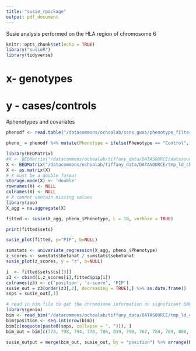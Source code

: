 ```yaml
---
title: "susie_rpackage"
output: pdf_document
---
```


Susie analysis performed on the HLA region of chromosome 6
```r
knitr::opts_chunk$set(echo = TRUE)
library("susieR")
library(tidyverse)
```

# x- genotypes
# y - cases/controls

#phenotypes and covariates
```r
phenodf <- read.table("/datacommons/ochoalab/ssns_gwas/phenotype_filtered.txt", sep = "\t", stringsAsFactors=FALSE, quote = "", header = TRUE) 

pheno_ = phenodf %>% mutate(Phenotype = ifelse(Phenotype == "Control", 0, 1)) 
```

```r
library(BEDMatrix)
#X <- BEDMatrix("/datacommons/ochoalab/tiffany_data/DATASOURCE/datasource/ssns_gwas_maf")
X <- BEDMatrix("/datacommons/ochoalab/tiffany_data/DATASOURCE/tmp_ld_ch6")
X <- as.matrix(X)
# X must be a double format
storage.mode(X) <- 'double'
rownames(X) <- NULL
colnames(X) <- NULL
# X cannot contain missing values
library(zoo)
X_agg = na.aggregate(X)
```


```r
fitted <- susie(X_agg, pheno_$Phenotype, L = 10, verbose = TRUE)
```

```r
print(fitted$sets)
```

```r
susie_plot(fitted, y="PIP", b=NULL)
```

```r
sumstats <- univariate_regression(X_agg, pheno_$Phenotype)
z_scores <- sumstats$betahat / sumstats$sebetahat
susie_plot(z_scores, y = "z", b=NULL)
```

```r
i  <- fitted$sets$cs[[3]]
z3 <- cbind(i,z_scores[i],fitted$pip[i])
colnames(z3) <- c('position', 'z-score', 'PIP')
susie_out = z3[order(z3[,2], decreasing = TRUE),] %>% as.data.frame()
snps = susie_out[,1]
```

```r
# read in bim file to get the chromosome information on significant SNPs. 
library(genio)
bim <- read_bim("/datacommons/ochoalab/tiffany_data/DATASOURCE/tmp_ld_ch6")
bim$position <- seq.int(nrow(bim))
bim[c(noquote(paste0(snps, collapse = ", "))), ]
bim_out = bim[c(773, 798, 794, 778, 786, 819, 790, 767, 784, 789, 800, 818, 820, 825, 859, 793, 837, 860), ]
```

```r
susie_output = merge(bim_out, susie_out, by = "position") %>% arrange(PIP)

```

